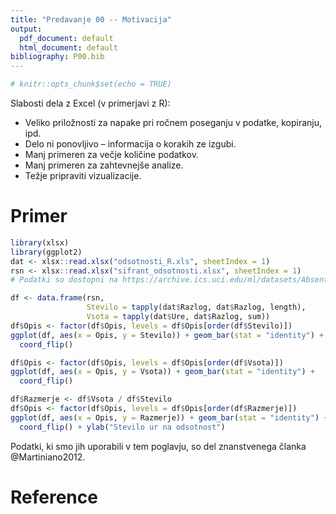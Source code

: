 ```yaml
---
title: "Predavanje 00 -- Motivacija"
output:
  pdf_document: default
  html_document: default
bibliography: P00.bib
---
```


```r
# knitr::opts_chunk$set(echo = TRUE)

```


Slabosti dela z Excel (v primerjavi z R):

* Veliko priložnosti za napake pri ročnem poseganju v podatke, kopiranju, ipd.
* Delo ni ponovljivo -- informacija o korakih ze izgubi.
* Manj primeren za večje količine podatkov.
* Manj primeren za zahtevnejše analize.
* Težje pripraviti vizualizacije.

# Primer


```r
library(xlsx)
library(ggplot2)
dat <- xlsx::read.xlsx("odsotnosti_R.xls", sheetIndex = 1)
rsn <- xlsx::read.xlsx("sifrant_odsotnosti.xlsx", sheetIndex = 1)
# Podatki so dostopni na https://archive.ics.uci.edu/ml/datasets/Absenteeism+at+work.

df <- data.frame(rsn, 
                 Stevilo = tapply(dat$Razlog, dat$Razlog, length),
                 Vsota = tapply(dat$Ure, dat$Razlog, sum))
df$Opis <- factor(df$Opis, levels = df$Opis[order(df$Stevilo)])
ggplot(df, aes(x = Opis, y = Stevilo)) + geom_bar(stat = "identity") +
  coord_flip()
```

\pagebreak

```r
df$Opis <- factor(df$Opis, levels = df$Opis[order(df$Vsota)])
ggplot(df, aes(x = Opis, y = Vsota)) + geom_bar(stat = "identity") +
  coord_flip()
```

\pagebreak

```r
df$Razmerje <- df$Vsota / df$Stevilo
df$Opis <- factor(df$Opis, levels = df$Opis[order(df$Razmerje)])
ggplot(df, aes(x = Opis, y = Razmerje)) + geom_bar(stat = "identity") +
  coord_flip() + ylab("Stevilo ur na odsotnost")
```

Podatki, ki smo jih uporabili v tem poglavju, so del znanstvenega članka @Martiniano2012.

# Reference

